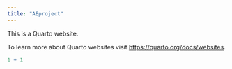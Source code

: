```yaml
---
title: "AEproject"
---
```


This is a Quarto website.

To learn more about Quarto websites visit <https://quarto.org/docs/websites>.

```r
1 + 1
```
